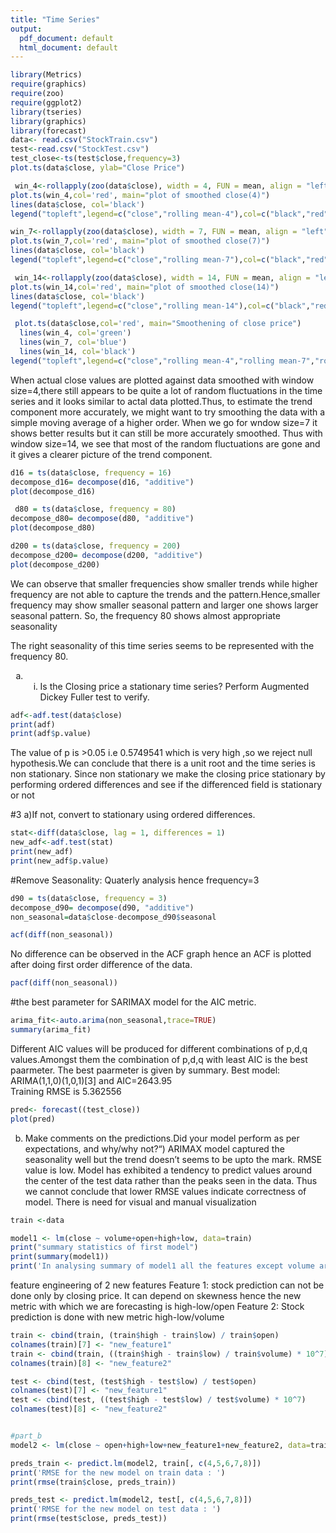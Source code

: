 ```yaml
---
title: "Time Series"
output:
  pdf_document: default
  html_document: default
---
```

```r
library(Metrics)
require(graphics)
require(zoo)
require(ggplot2)
library(tseries)
library(graphics)
library(forecast)
data<- read.csv("StockTrain.csv")
test<-read.csv("StockTest.csv")
test_close<-ts(test$close,frequency=3)
plot.ts(data$close, ylab="Close Price")
```
```r
 win_4<-rollapply(zoo(data$close), width = 4, FUN = mean, align = "left")
plot.ts(win_4,col='red', main="plot of smoothed close(4)")
lines(data$close, col='black')
legend("topleft",legend=c("close","rolling mean-4"),col=c("black","red"), lty=1:1)
```
```r
win_7<-rollapply(zoo(data$close), width = 7, FUN = mean, align = "left")
plot.ts(win_7,col='red', main="plot of smoothed close(7)")
lines(data$close, col='black')
legend("topleft",legend=c("close","rolling mean-7"),col=c("black","red"), lty=1:1)
```
```r
 win_14<-rollapply(zoo(data$close), width = 14, FUN = mean, align = "left")
plot.ts(win_14,col='red', main="plot of smoothed close(14)")
lines(data$close, col='black')
legend("topleft",legend=c("close","rolling mean-14"),col=c("black","red"), lty=1:1)
```
```r
 plot.ts(data$close,col='red', main="Smoothening of close price")
  lines(win_4, col='green')
  lines(win_7, col='blue')
  lines(win_14, col='black')
legend("topleft",legend=c("close","rolling mean-4","rolling mean-7","rolling mean-14"),col=c("red","green","blue","black"), lty=1:1)
```


When actual close values are plotted against data smoothed with window size=4,there still appears to be quite a lot of random fluctuations in the time series and it looks similar to actal data plotted.Thus, to estimate the trend component more accurately, we might want to try smoothing the data with a simple moving average of a higher order. When we go for wndow size=7 it shows better results but it can still be more accurately smoothed. Thus with window size=14, we see that most of the random fluctuations are gone and it gives a clearer picture of the trend component.

```r
d16 = ts(data$close, frequency = 16)
decompose_d16= decompose(d16, "additive")
plot(decompose_d16)	
```


```r
 d80 = ts(data$close, frequency = 80)
decompose_d80= decompose(d80, "additive")
plot(decompose_d80)	
```

```r
d200 = ts(data$close, frequency = 200)
decompose_d200= decompose(d200, "additive")
plot(decompose_d200)
```

We can observe that smaller frequencies show smaller trends while higher frequency are not able to capture the trends and the pattern.Hence,smaller frequency may show smaller seasonal pattern and larger one shows larger seasonal pattern. So, the frequency 80 shows almost appropriate seasonality 

The right seasonality of this time series seems to be represented with the frequency 80.


a) (i) Is the Closing price a stationary time series? Perform Augmented Dickey Fuller test to verify.
```r
adf<-adf.test(data$close)
print(adf)
print(adf$p.value)
```
 The value of p is >0.05  i.e 0.5749541 which is very high ,so we reject null hypothesis.We can conclude that there is a unit root and the time series is non stationary.
Since non stationary we make the closing price stationary by performing ordered differences and see if the differenced field is stationary or not

#3 a)If not, convert to stationary using ordered differences.
```r
stat<-diff(data$close, lag = 1, differences = 1)
new_adf<-adf.test(stat)
print(new_adf)
print(new_adf$p.value)
```

#Remove Seasonality: Quaterly analysis hence frequency=3
```r
d90 = ts(data$close, frequency = 3)
decompose_d90= decompose(d90, "additive")
non_seasonal=data$close-decompose_d90$seasonal
```

``` r
acf(diff(non_seasonal))
```

No difference can be observed in the ACF graph hence an ACF is plotted after doing first order difference of the data.
```r
pacf(diff(non_seasonal))
```

#the best parameter for SARIMAX model for the AIC metric.
```r
arima_fit<-auto.arima(non_seasonal,trace=TRUE)
summary(arima_fit)
```

Different AIC values will be produced for different combinations of p,d,q values.Amongst them the combination of p,d,q with least AIC is the best paarmeter.
The best paarmeter is given by summary. Best model: ARIMA(1,1,0)(1,0,1)[3]                    and AIC=2643.95  
Training RMSE is 5.362556

```r
pred<- forecast((test_close))
plot(pred)
```

b) Make comments on the predictions.Did your model perform as per expectations, and why/why not?")
ARIMAX model captured the seasonality well but the trend doesn't seems to be upto the mark.
RMSE value is low. Model has exhibited a tendency to predict values around the center of the test data rather than the peaks seen in the data.
Thus we cannot conclude that lower RMSE values indicate correctness of model. There is need for visual and manual visualization

```r
train <-data

model1 <- lm(close ~ volume+open+high+low, data=train)
print("summary statistics of first model")
print(summary(model1))
print('In analysing summary of model1 all the features except volume are important')
```

feature engineering of 2 new features
Feature 1: stock prediction can not be done only by closing price. It can depend on skewness hence the new metric with which we are forecasting is high-low/open
Feature 2: Stock prediction is done with new metric high-low/volume

```r
train <- cbind(train, (train$high - train$low) / train$open)
colnames(train)[7] <- "new_feature1"
train <- cbind(train, ((train$high - train$low) / train$volume) * 10^7)
colnames(train)[8] <- "new_feature2"

test <- cbind(test, (test$high - test$low) / test$open)
colnames(test)[7] <- "new_feature1"
test <- cbind(test, ((test$high - test$low) / test$volume) * 10^7)
colnames(test)[8] <- "new_feature2"


#part_b
model2 <- lm(close ~ open+high+low+new_feature1+new_feature2, data=train)

preds_train <- predict.lm(model2, train[, c(4,5,6,7,8)])
print('RMSE for the new model on train data : ')
print(rmse(train$close, preds_train))

preds_test <- predict.lm(model2, test[, c(4,5,6,7,8)])
print('RMSE for the new model on test data : ')
print(rmse(test$close, preds_test))
```

